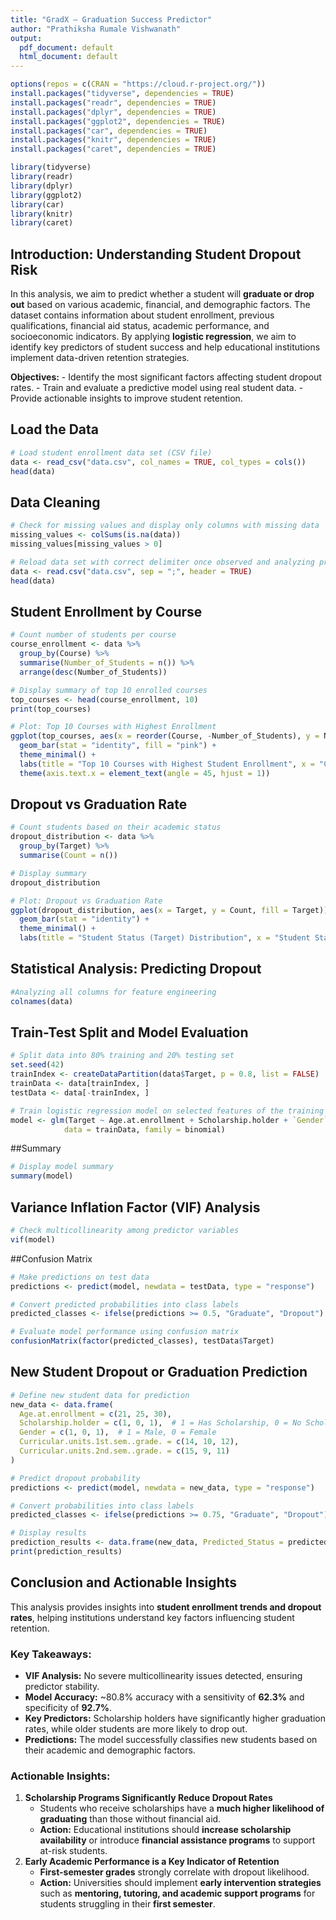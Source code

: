 ```yaml
---
title: "GradX – Graduation Success Predictor"
author: "Prathiksha Rumale Vishwanath"
output:
  pdf_document: default
  html_document: default
---
```


```r
options(repos = c(CRAN = "https://cloud.r-project.org/"))
install.packages("tidyverse", dependencies = TRUE)
install.packages("readr", dependencies = TRUE)
install.packages("dplyr", dependencies = TRUE)
install.packages("ggplot2", dependencies = TRUE)
install.packages("car", dependencies = TRUE)
install.packages("knitr", dependencies = TRUE)
install.packages("caret", dependencies = TRUE)
```

```r
library(tidyverse)
library(readr)
library(dplyr)
library(ggplot2)
library(car)
library(knitr)
library(caret)
```

## Introduction: Understanding Student Dropout Risk

In this analysis, we aim to predict whether a student will **graduate or drop out** based on various academic, financial, and demographic factors. The dataset contains information about student enrollment, previous qualifications, financial aid status, academic performance, and socioeconomic indicators. By applying **logistic regression**, we aim to identify key predictors of student success and help educational institutions implement data-driven retention strategies.

**Objectives:**
- Identify the most significant factors affecting student dropout rates.
- Train and evaluate a predictive model using real student data.
- Provide actionable insights to improve student retention.

## Load the Data

```r
# Load student enrollment data set (CSV file)
data <- read_csv("data.csv", col_names = TRUE, col_types = cols())
head(data)
```

## Data Cleaning

```r
# Check for missing values and display only columns with missing data
missing_values <- colSums(is.na(data))
missing_values[missing_values > 0]
```

```r
# Reload data set with correct delimiter once observed and analyzing presence or missing values
data <- read.csv("data.csv", sep = ";", header = TRUE)
head(data)
```

## Student Enrollment by Course

```r
# Count number of students per course
course_enrollment <- data %>% 
  group_by(Course) %>% 
  summarise(Number_of_Students = n()) %>% 
  arrange(desc(Number_of_Students))

# Display summary of top 10 enrolled courses
top_courses <- head(course_enrollment, 10)
print(top_courses)

```

```r
# Plot: Top 10 Courses with Highest Enrollment
ggplot(top_courses, aes(x = reorder(Course, -Number_of_Students), y = Number_of_Students)) +
  geom_bar(stat = "identity", fill = "pink") +
  theme_minimal() +
  labs(title = "Top 10 Courses with Highest Student Enrollment", x = "Course ID", y = "Number of Students") +
  theme(axis.text.x = element_text(angle = 45, hjust = 1))
```

## Dropout vs Graduation Rate

```r
# Count students based on their academic status
dropout_distribution <- data %>% 
  group_by(Target) %>% 
  summarise(Count = n())

# Display summary
dropout_distribution
```

```r
# Plot: Dropout vs Graduation Rate
ggplot(dropout_distribution, aes(x = Target, y = Count, fill = Target)) +
  geom_bar(stat = "identity") +
  theme_minimal() +
  labs(title = "Student Status (Target) Distribution", x = "Student Status", y = "Count")
```

## Statistical Analysis: Predicting Dropout

```r
#Analyzing all columns for feature engineering
colnames(data)
```

## Train-Test Split and Model Evaluation

```r
# Split data into 80% training and 20% testing set
set.seed(42)
trainIndex <- createDataPartition(data$Target, p = 0.8, list = FALSE)
trainData <- data[trainIndex, ]
testData <- data[-trainIndex, ]

# Train logistic regression model on selected features of the training data
model <- glm(Target ~ Age.at.enrollment + Scholarship.holder + `Gender` + `Curricular.units.1st.sem..grade.` + `Curricular.units.2nd.sem..grade.` , 
            data = trainData, family = binomial)
```

##Summary

```r
# Display model summary
summary(model)
```

## Variance Inflation Factor (VIF) Analysis

```r
# Check multicollinearity among predictor variables
vif(model)
```
##Confusion Matrix

```r
# Make predictions on test data
predictions <- predict(model, newdata = testData, type = "response")

# Convert predicted probabilities into class labels
predicted_classes <- ifelse(predictions >= 0.5, "Graduate", "Dropout")

# Evaluate model performance using confusion matrix
confusionMatrix(factor(predicted_classes), testData$Target)
```

## New Student Dropout or Graduation Prediction

```r
# Define new student data for prediction
new_data <- data.frame(
  Age.at.enrollment = c(21, 25, 30),
  Scholarship.holder = c(1, 0, 1),  # 1 = Has Scholarship, 0 = No Scholarship
  Gender = c(1, 0, 1),  # 1 = Male, 0 = Female
  Curricular.units.1st.sem..grade. = c(14, 10, 12),
  Curricular.units.2nd.sem..grade. = c(15, 9, 11)
)

# Predict dropout probability
predictions <- predict(model, newdata = new_data, type = "response")

# Convert probabilities into class labels
predicted_classes <- ifelse(predictions >= 0.75, "Graduate", "Dropout")

# Display results
prediction_results <- data.frame(new_data, Predicted_Status = predicted_classes, Probability = predictions)
print(prediction_results)
```

## Conclusion and Actionable Insights
This analysis provides insights into **student enrollment trends and dropout rates**, helping institutions understand key factors influencing student retention.

### **Key Takeaways:**
- **VIF Analysis:** No severe multicollinearity issues detected, ensuring predictor stability.
- **Model Accuracy:** ~80.8% accuracy with a sensitivity of **62.3%** and specificity of **92.7%**.
- **Key Predictors:** Scholarship holders have significantly higher graduation rates, while older students are more likely to drop out.
- **Predictions:** The model successfully classifies new students based on their academic and demographic factors.

### **Actionable Insights:**
1. **Scholarship Programs Significantly Reduce Dropout Rates**
   - Students who receive scholarships have a **much higher likelihood of graduating** than those without financial aid.
   - **Action:** Educational institutions should **increase scholarship availability** or introduce **financial assistance programs** to support at-risk students.

2. **Early Academic Performance is a Key Indicator of Retention**
   - **First-semester grades** strongly correlate with dropout likelihood.
   - **Action:** Universities should implement **early intervention strategies** such as **mentoring, tutoring, and academic support programs** for students struggling in their **first semester**.
